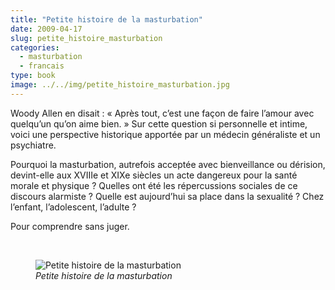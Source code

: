 ```yaml
---
title: "Petite histoire de la masturbation"
date: 2009-04-17
slug: petite_histoire_masturbation
categories:
  - masturbation
  - francais
type: book
image: ../../img/petite_histoire_masturbation.jpg
---
```


Woody Allen en disait : « Après tout, c’est une façon de faire l’amour avec quelqu’un qu’on aime bien. »
Sur cette question si personnelle et intime, voici une perspective historique apportée par un médecin généraliste et un psychiatre.

Pourquoi la masturbation, autrefois acceptée avec bienveillance ou dérision, devint-elle aux XVIIIe et XIXe siècles un acte dangereux pour la santé morale et physique ?
Quelles ont été les répercussions sociales de ce discours alarmiste ?
Quelle est aujourd’hui sa place dans la sexualité ?
Chez l’enfant, l’adolescent, l’adulte ?

Pour comprendre sans juger.

<br>

![_Petite histoire de la masturbation_](../../img/petite_histoire_masturbation.jpg)
